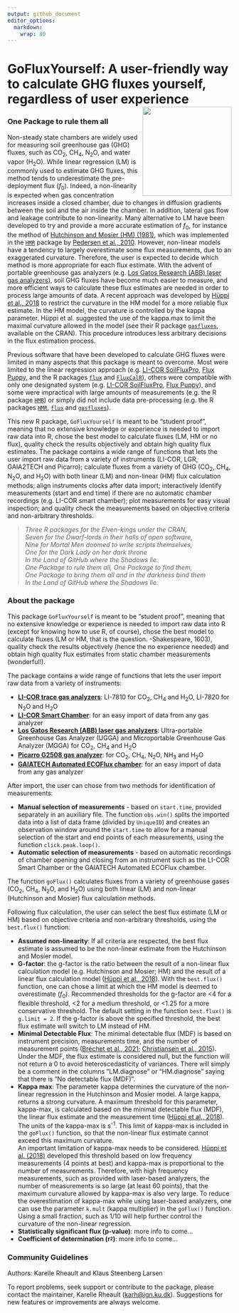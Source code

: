 ```yaml
---
output: github_document
editor_options: 
  markdown: 
    wrap: 80
---
```


<!-- README.md is generated from README.Rmd. Please edit that file -->

# GoFluxYourself: A user-friendly way to calculate GHG fluxes yourself, regardless of user experience <img src="man/figures/GoFluxYourself.png" align="right" width="200"/>

### One Package to rule them all

Non-steady state chambers are widely used for measuring soil greenhouse gas
(GHG) fluxes, such as CO~2~, CH~4~, N~2~O, and water vapor (H~2~O). While linear
regression (LM) is commonly used to estimate GHG fluxes, this method tends to
underestimate the pre-deployment flux (*f*~0~). Indeed, a non-linearity is
expected when gas concentration increases inside a closed chamber, due to
changes in diffusion gradients between the soil and the air inside the chamber.
In addition, lateral gas flow and leakage contribute to non-linearity. Many
alternative to LM have been developed to try and provide a more accurate
estimation of *f*~0~, for instance the method of [Hutchinson and Mosier (HM)
(1981)](https://doi.org/10.2136/sssaj1981.03615995004500020017x), which was
implemented in the [`HMR`](https://cran.r-project.org/package=HMR) package by
[Pedersen et al., 2010](https://doi.org/10.1111/j.1365-2389.2010.01291.x).
However, non-linear models have a tendency to largely overestimate some flux
measurements, due to an exaggerated curvature. Therefore, the user is expected
to decide which method is more appropriate for each flux estimate. With the
advent of portable greenhouse gas analyzers (e.g. [Los Gatos Research (ABB)
laser gas
analyzers](https://new.abb.com/products/measurement-products/analytical/laser-gas-analyzers/laser-analyzers/lgr-icos-portable-analyzers)),
soil GHG fluxes have become much easier to measure, and more efficient ways to
calculate these flux estimates are needed in order to process large amounts of
data. A recent approach was developed by [Hüppi et al.,
2018](https://doi.org/10.1371/journal.pone.0200876) to restrict the curvature in
the HM model for a more reliable flux estimate. In the HM model, the curvature
is controlled by the kappa parameter. Hüppi et al. suggested the use of the
kappa.max to limit the maximal curvature allowed in the model (see their R
package [`gasfluxes`](https://cran.r-project.org/package=gasfluxes), available
on the CRAN). This procedure introduces less arbitrary decisions in the flux
estimation process.

Previous software that have been developed to calculate GHG fluxes were limited
in many aspects that this package is meant to overcome. Most were limited to the
linear regression approach (e.g. [LI-COR
SoilFluxPro](https://www.licor.com/env/products/soil-flux/soilfluxpro), [Flux
Puppy](https://www.sciencedirect.com/science/article/pii/S0168192319301522), and
the R packages [`flux`](https://cran.r-project.org/package=flux) and
[`FluxCalR`](https://github.com/junbinzhao/FluxCalR)), others were compatible
with only one designated system (e.g. [LI-COR
SoilFluxPro](https://www.licor.com/env/products/soil-flux/soilfluxpro), [Flux
Puppy](https://www.sciencedirect.com/science/article/pii/S0168192319301522)),
and some were impractical with large amounts of measurements (e.g. the R package
[`HMR`](https://cran.r-project.org/package=HMR)) or simply did not include data
pre-processing (e.g. the R packages
[`HMR`](https://cran.r-project.org/package=HMR),
[`flux`](https://cran.r-project.org/package=flux) and
[`gasfluxes`](https://cran.r-project.org/package=gasfluxes)).

This new R package, `GoFluxYourself` is meant to be "student proof", meaning
that no extensive knowledge or experience is needed to import raw data into R,
chose the best model to calculate fluxes (LM, HM or no flux), quality check the
results objectively and obtain high quality flux estimates. The package contains
a wide range of functions that lets the user import raw data from a variety of
instruments (LI-COR, LGR, GAIA2TECH and Picarro); calculate fluxes from a
variety of GHG (CO~2~, CH~4~, N~2~O, and H~2~O) with both linear (LM) and
non-linear (HM) flux calculation methods; align instruments clocks after data
import; interactively identify measurements (start and end time) if there are no
automatic chamber recordings (e.g. LI-COR smart chamber); plot measurements for
easy visual inspection; and quality check the measurements based on objective
criteria and non-arbitrary thresholds.

> *Three R packages for the Elven-kings under the CRAN,\
> Seven for the Dwarf-lords in their halls of open software,\
> Nine for Mortal Men doomed to write scripts themselves,\
> One for the Dark Lady on her dark throne\
> In the Land of GitHub where the Shadows lie.\
> One Package to rule them all, One Package to find them,\
> One Package to bring them all and in the darkness bind them\
> In the Land of GitHub where the Shadows lie.*

### About the package

This package `GoFluxYourself` is meant to be "student proof", meaning that no
extensive knowledge or experience is needed to import raw data into R (except
for knowing how to use R, of course), chose the best model to calculate fluxes
(LM or HM, that is the question. -Shakespeare, 1603), quality check the results
objectively (hence the no experience needed) and obtain high quality flux
estimates from static chamber measurements (wonderful!).

The package contains a wide range of functions that lets the user import raw
data from a variety of instruments:

-   [**LI-COR trace gas
    analyzers**](https://www.licor.com/env/products/trace-gas/): LI-7810 for
    CO~2~, CH~4~ and H~2~O, LI-7820 for N~2~O and H~2~O
-   [**LI-COR Smart
    Chamber**](https://www.licor.com/env/products/soil-flux/survey): for an easy
    import of data from any gas analyzer
-   [**Los Gatos Research (ABB) laser gas
    analyzers**](https://new.abb.com/products/measurement-products/analytical/laser-gas-analyzers/laser-analyzers/lgr-icos-portable-analyzers):
    Ultra-portable Greenhouse Gas Analyzer (UGGA) and Microportable Greenhouse
    Gas Analyzer (MGGA) for CO~2~, CH~4~ and H~2~O
-   [**Picarro G2508 gas
    analyzer**](https://www.picarro.com/g2508_gas_concentration_analyzer): for
    CO~2~, CH~4~, N~2~O, NH~3~ and H~2~O
-   [**GAIATECH Automated ECOFlux
    chamber**](https://www.dmr.eu/technologies/gas-emission-measurements-eco2flux/automated-eco2flux-chamber/):
    for an easy import of data from any gas analyzer

After import, the user can chose from two methods for identification of
measurements:

-   **Manual selection of measurements** - based on `start.time`, provided
    separately in an auxiliary file. The function `obs.win()` splits the
    imported data into a list of data frame (divided by `UniqueID`) and creates
    an observation window around the `start.time` to allow for a manual
    selection of the start and end points of each measurements, using the
    function `click.peak.loop()`.
-   **Automatic selection of measurements** - based on automatic recordings of
    chamber opening and closing from an instrument such as the LI-COR Smart
    Chamber or the GAIATECH Automated ECOFlux chamber.

The function `goFlux()` calculates fluxes from a variety of greenhouse gases
(CO~2~, CH~4~, N~2~O, and H~2~O) using both linear (LM) and non-linear
(Hutchinson and Mosier) flux calculation methods.

Following flux calculation, the user can select the best flux estimate (LM or
HM) based on objective criteria and non-arbitrary thresholds, using the
`best.flux()` function:

-   **Assumed non-linearity**: If all criteria are respected, the best flux
    estimate is assumed to be the non-linear estimate from the Hutchinson and
    Mosier model.
-   **G-factor**: the g-factor is the ratio between the result of a non-linear
    flux calculation model (e.g. Hutchinson and Mosier; HM) and the result of a
    linear flux calculation model ([Hüppi et al.,
    2018](https://doi.org/10.1371/journal.pone.0200876)). With the `best.flux()`
    function, one can chose a limit at which the HM model is deemed to
    overestimate (*f*~0~). Recommended thresholds for the g-factor are \<4 for a
    flexible threshold, \<2 for a medium threshold, or \<1.25 for a more
    conservative threshold. The default setting in the function `best.flux()` is
    `g.limit = 2`. If the g-factor is above the specified threshold, the best
    flux estimate will switch to LM instead of HM.
-   **Minimal Detectable Flux**: The minimal detectable flux (MDF) is based on
    instrument precision, measurements time, and the number of measurement
    points ([Bréchet et al., 2021](https://doi.org/10.1111/nph.17352);
    [Christiansen et al.,
    2015](https://doi.org/10.1016/j.agrformet.2015.06.004)). Under the MDF, the
    flux estimate is considered null, but the function will not return a 0 to
    avoid heteroscedasticity of variances. There will simply be a comment in the
    columns "LM.diagnose" or "HM.diagnose" saying that there is "No detectable
    flux (MDF)".
-   **Kappa max**: The parameter kappa determines the curvature of the
    non-linear regression in the Hutchinson and Mosier model. A large kappa,
    returns a strong curvature. A maximum threshold for this parameter,
    kappa-max, is calculated based on the minimal detectable flux (MDF), the
    linear flux estimate and the measurement time ([Hüppi et al.,
    2018](https://doi.org/10.1371/journal.pone.0200876)). The units of the
    kappa-max is s^-1^. This limit of kappa-max is included in the `goFlux()`
    function, so that the non-linear flux estimate cannot exceed this maximum
    curvature. \
    An important limitation of kappa-max needs to be considered. [Hüppi et al.
    (2018)](https://doi.org/10.1371/journal.pone.0200876) developed this
    threshold based on low frequency measurements (4 points at best) and
    kappa-max is proportional to the number of measurements. Therefore, with
    high frequency measurements, such as provided with laser-based analyzers,
    the number of measurements is so large (at least 60 points), that the
    maximum curvature allowed by kappa-max is also very large. To reduce the
    overestimation of kappa-max while using laser-based analyzers, one can use
    the parameter `k.mult` (kappa multiplier) in the `goFlux()` function. Using
    a small fraction, such as 1/10 will help further control the curvature of
    the non-linear regression.
-   **Statistically significant flux (p-value)**: more info to come...
-   **Coefficient of determination (r^~2~^)**: more info to come...

### Community Guidelines

Authors: Karelle Rheault and Klaus Steenberg Larsen

To report problems, seek support or contribute to the package, please contact
the maintainer, Karelle Rheault
([karh\@ign.ku.dk](mailto:karh@ign.ku.dk){.email}). Suggestions for new features
or improvements are always welcome.

